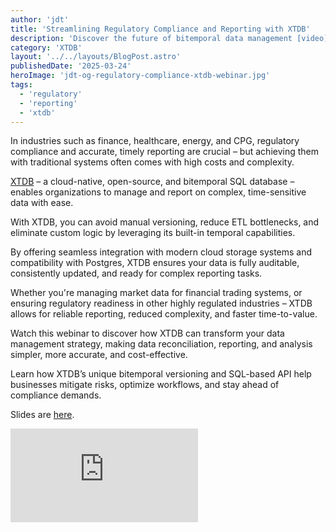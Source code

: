 ```yaml
---
author: 'jdt'
title: 'Streamlining Regulatory Compliance and Reporting with XTDB'
description: 'Discover the future of bitemporal data management [video]'
category: 'XTDB'
layout: '../../layouts/BlogPost.astro'
publishedDate: '2025-03-24'
heroImage: 'jdt-og-regulatory-compliance-xtdb-webinar.jpg'
tags:
  - 'regulatory'
  - 'reporting'
  - 'xtdb'
---
```



In industries such as finance, healthcare, energy, and CPG, regulatory compliance and accurate, timely reporting are crucial – but achieving them with traditional systems often comes with high costs and complexity.

[XTDB](https://xtdb.com/) – a cloud-native, open-source, and bitemporal SQL database – enables organizations to manage and report on complex, time-sensitive data with ease.

With XTDB, you can avoid manual versioning, reduce ETL bottlenecks, and eliminate custom logic by leveraging its built-in temporal capabilities.

By offering seamless integration with modern cloud storage systems and compatibility with Postgres, XTDB ensures your data is fully auditable, consistently updated, and ready for complex reporting tasks.

Whether you're managing market data for financial trading systems, or ensuring regulatory readiness in other highly regulated industries – XTDB allows for reliable reporting, reduced complexity, and faster time-to-value.

Watch this webinar to discover how XTDB can transform your data management strategy, making data reconciliation, reporting, and analysis simpler, more accurate, and cost-effective.

Learn how XTDB’s unique bitemporal versioning and SQL-based API help businesses mitigate risks, optimize workflows, and stay ahead of compliance demands.

Slides are [here](https://drive.google.com/file/d/1gQgQYKPk0xg-JNrm07hMYQQqeHsSGyww/view?usp=sharing).

<iframe
  class='aspect-video w-full'
  src='https://www.youtube.com/embed/akfGqAjjGqQ?si=Pb7a50hFNbbbgacn'
  title='Streamlining Regulatory Compliance and Reporting with XTDB: The Future of Bitemporal Data Management'
  frameborder='0'
  allow='accelerometer; autoplay; clipboard-write; encrypted-media; gyroscope; picture-in-picture; web-share'
  allowfullscreen
></iframe>
